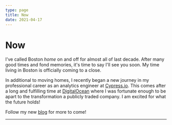 ```yaml
---
type: page
title: Now
date: 2021-04-17
---
```


# Now

I've called Boston _home_ on and off for almost all of last decade. After many good times and fond memories, it's time to say I'll see you soon. My time living in Boston is officially coming to a close.  

In additional to moving homes, I recently began a new journey in my professional career as an analytics engineer at [Cypress.io](https://www.cypress.io/). This comes after a long and fulfilling time at [DigitalOcean](https://www.digitalocean.com/) where I was fortunate enough to be apart to the transformation a publicly traded company. I am excited for what the future holds! 

Follow my new [blog](/posts) for more to come! 

---